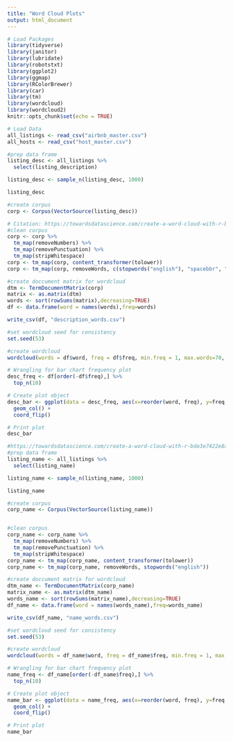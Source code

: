 ```yaml
---
title: "Word Cloud Plots"
output: html_document
---
```


```r
# Load Packages
library(tidyverse)
library(janitor)
library(lubridate)
library(robotstxt)
library(ggplot2)
library(ggmap)
library(RColorBrewer)
library(car)
library(tm)
library(wordcloud)
library(wordcloud2)
knitr::opts_chunk$set(echo = TRUE)
```

```r
# Load Data
all_listings <- read_csv("airbnb_master.csv")
all_hosts <- read_csv("host_master.csv")
```

```r
#prep data frame
listing_desc <- all_listings %>%
  select(listing_description)

listing_desc <- sample_n(listing_desc, 1000)

listing_desc

#create corpus
corp <- Corpus(VectorSource(listing_desc))

# Citation: https://towardsdatascience.com/create-a-word-cloud-with-r-bde3e7422e8a
#clean corpus
corp <- corp %>%
  tm_map(removeNumbers) %>%
  tm_map(removePunctuation) %>%
  tm_map(stripWhitespace)
corp <- tm_map(corp, content_transformer(tolower))
corp <- tm_map(corp, removeWords, c(stopwords("english"), "spacebbr", "bthe", "will"))

#create doccument matrix for wordcloud
dtm <- TermDocumentMatrix(corp)
matrix <- as.matrix(dtm)
words <- sort(rowSums(matrix),decreasing=TRUE)
df <- data.frame(word = names(words),freq=words)

write_csv(df, "description_words.csv")

#set wordcloud seed for consistency
set.seed(53)

#create wordcloud
wordcloud(words = df$word, freq = df$freq, min.freq = 1, max.words=70, random.order=FALSE, rot.per=0.5,            colors=brewer.pal(8, "Dark2"))
```

```r
# Wrangling for bar chart frequency plot
desc_freq <- df[order(-df$freq),] %>%
  top_n(10)

# Create plot object
desc_bar <- ggplot(data = desc_freq, aes(x=reorder(word, freq), y=freq, fill = word)) +
  geom_col() +
  coord_flip()

# Print plot
desc_bar
```

```r
#https://towardsdatascience.com/create-a-word-cloud-with-r-bde3e7422e8a
#prep data frame
listing_name <- all_listings %>%
  select(listing_name)

listing_name <- sample_n(listing_name, 1000)

listing_name

#create corpus
corp_name <- Corpus(VectorSource(listing_name))


#clean corpus
corp_name <- corp_name %>%
  tm_map(removeNumbers) %>%
  tm_map(removePunctuation) %>%
  tm_map(stripWhitespace)
corp_name <- tm_map(corp_name, content_transformer(tolower))
corp_name <- tm_map(corp_name, removeWords, stopwords("english"))

#create doccument matrix for wordcloud
dtm_name <- TermDocumentMatrix(corp_name)
matrix_name <- as.matrix(dtm_name)
words_name <- sort(rowSums(matrix_name),decreasing=TRUE)
df_name <- data.frame(word = names(words_name),freq=words_name)

write_csv(df_name, "name_words.csv")

#set wordcloud seed for consistency
set.seed(53)

#create wordcloud
wordcloud(words = df_name$word, freq = df_name$freq, min.freq = 1, max.words=70, random.order=FALSE, rot.per=0.3,            colors=brewer.pal(8, "Dark2"))
```

```r
# Wrangling for bar chart frequency plot
name_freq <- df_name[order(-df_name$freq),] %>%
  top_n(10)

# Create plot object
name_bar <- ggplot(data = name_freq, aes(x=reorder(word, freq), y=freq, fill = word)) +
  geom_col() +
  coord_flip()

# Print plot
name_bar
```